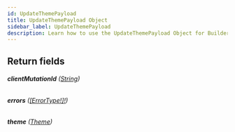 ```yaml
---
id: UpdateThemePayload
title: UpdateThemePayload Object
sidebar_label: UpdateThemePayload
description: Learn how to use the UpdateThemePayload Object for Builder's API.
---
```


## Return fields

###### <b>clientMutationId</b> ([String](/self-managed/composer/builder/api/schema/scalar/String.mdx))

###### <b>errors</b> ([[ErrorType!]!](/self-managed/composer/builder/api/schema/object/ErrorType.mdx))

###### <b>theme</b> ([Theme](/self-managed/composer/builder/api/schema/object/Theme.mdx))
